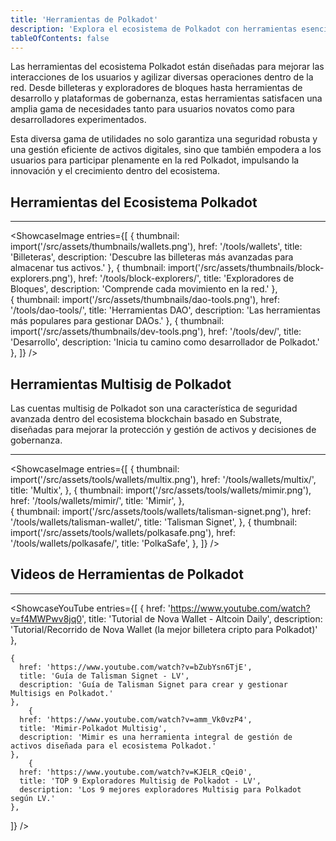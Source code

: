 ```yaml
---
title: 'Herramientas de Polkadot'
description: 'Explora el ecosistema de Polkadot con herramientas esenciales para billeteras, exploradores de bloques, desarrollo, gobernanza, billeteras multisig y análisis.'
tableOfContents: false
---
```

    
    
Las herramientas del ecosistema Polkadot están diseñadas para mejorar las interacciones de los usuarios y agilizar diversas operaciones dentro de la red. 
Desde billeteras y exploradores de bloques hasta herramientas de desarrollo y plataformas de gobernanza, 
estas herramientas satisfacen una amplia gama de necesidades tanto para usuarios novatos como para desarrolladores experimentados. 
    
Esta diversa gama de utilidades no solo garantiza una seguridad robusta y una gestión eficiente de activos digitales, 
sino que también empodera a los usuarios para participar plenamente en la red Polkadot, impulsando la innovación y el crecimiento dentro del ecosistema.
    
## Herramientas del Ecosistema Polkadot
----------------
<ShowcaseImage
  entries={[
        {
      thumbnail: import('/src/assets/thumbnails/wallets.png'),
      href: '/tools/wallets',
      title: 'Billeteras',
      description: 'Descubre las billeteras más avanzadas para almacenar tus activos.'
    },
                     {
      thumbnail: import('/src/assets/thumbnails/block-explorers.png'),
      href: '/tools/block-explorers/',
      title: 'Exploradores de Bloques',
      description: 'Comprende cada movimiento en la red.'
      },  
          {
      thumbnail: import('/src/assets/thumbnails/dao-tools.png'),
      href: '/tools/dao-tools/',
      title: 'Herramientas DAO',
      description: 'Las herramientas más populares para gestionar DAOs.'
      },
    {
      thumbnail: import('/src/assets/thumbnails/dev-tools.png'),
      href: '/tools/dev/',
      title: 'Desarrollo',
      description: 'Inicia tu camino como desarrollador de Polkadot.'
      },
  ]}
/>  

## Herramientas Multisig de Polkadot
Las cuentas multisig de Polkadot son una característica de seguridad avanzada dentro del ecosistema blockchain basado en Substrate, diseñadas para mejorar la protección y gestión de activos y decisiones de gobernanza.

----------------
<ShowcaseImage
  entries={[
        {
      thumbnail: import('/src/assets/tools/wallets/multix.png'),
      href: '/tools/wallets/multix/',
      title: 'Multix',
    },
                     {
      thumbnail: import('/src/assets/tools/wallets/mimir.png'),
      href: '/tools/wallets/mimir/',
      title: 'Mimir',
      },  
    {
      thumbnail: import('/src/assets/tools/wallets/talisman-signet.png'),
      href: '/tools/wallets/talisman-wallet/',
      title: 'Talisman Signet',
      },
              {
      thumbnail: import('/src/assets/tools/wallets/polkasafe.png'),
      href: '/tools/wallets/polkasafe/',
      title: 'PolkaSafe',
    }, 
  ]}
/>

## Videos de Herramientas de Polkadot
----------------
<ShowcaseYouTube
  entries={[
    {
      href: 'https://www.youtube.com/watch?v=f4MWPwv8jq0',
      title: 'Tutorial de Nova Wallet - Altcoin Daily',
      description: 'Tutorial/Recorrido de Nova Wallet (la mejor billetera cripto para Polkadot)'
    },
    
    {
      href: 'https://www.youtube.com/watch?v=bZubYsn6TjE',
      title: 'Guía de Talisman Signet - LV',
      description: 'Guía de Talisman Signet para crear y gestionar Multisigs en Polkadot.'
    },
        {
      href: 'https://www.youtube.com/watch?v=amm_Vk0vzP4',
      title: 'Mimir-Polkadot Multisig',
      description: 'Mimir es una herramienta integral de gestión de activos diseñada para el ecosistema Polkadot.'
    },
        {
      href: 'https://www.youtube.com/watch?v=KJELR_cQei0',
      title: 'TOP 9 Exploradores Multisig de Polkadot - LV',
      description: 'Los 9 mejores exploradores Multisig para Polkadot según LV.'
    },
    
  ]} /> 
